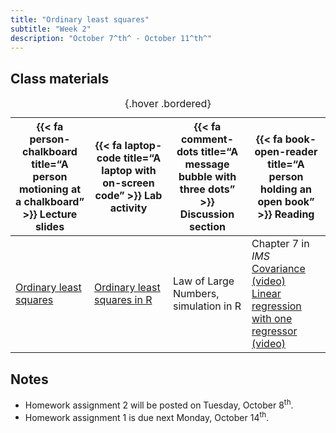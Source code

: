 ```yaml
---
title: "Ordinary least squares"
subtitle: "Week 2"
description: "October 7^th^ - October 11^th^"
---
```


## Class materials

| {{< fa person-chalkboard title="A person motioning at a chalkboard" >}} Lecture slides  |  {{< fa laptop-code title="A laptop with on-screen code" >}} Lab activity | {{< fa comment-dots title="A message bubble with three dots" >}} Discussion section |  {{< fa book-open-reader title="A person holding an open book" >}} Reading |
|----|----|----|----|
| [Ordinary least squares](slides/week2/week2-slides.html){target="_blank"} | [Ordinary least squares in R](labs/week-2-lab.Rmd){target="_blank} | Law of Large Numbers, simulation in R | Chapter 7 in *IMS* <br /> [Covariance (video)](https://dlsun.github.io/probability/covariance.html){target="_blank"} <br /> [Linear regression with one regressor (video)](https://www.econometrics-with-r.org/4-lrwor.html){target="_blank"} |
: {.hover .bordered} 

## Notes

* Homework assignment 2 will be posted on Tuesday, October 8^th^.
* Homework assignment 1 is due next Monday, October 14^th^.
